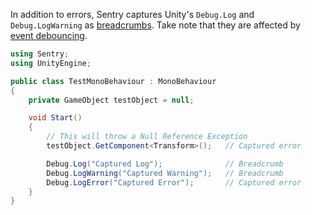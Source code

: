 In addition to errors, Sentry captures Unity's `Debug.Log` and `Debug.LogWarning` as [breadcrumbs](/product/issues/issue-details/breadcrumbs/). Take note that they are affected by [event debouncing](/platforms/unity/configuration/event-debouncing/).

```csharp
using Sentry;
using UnityEngine;

public class TestMonoBehaviour : MonoBehaviour
{
    private GameObject testObject = null;

    void Start()
    {
        // This will throw a Null Reference Exception
        testObject.GetComponent<Transform>();   // Captured error

        Debug.Log("Captured Log");              // Breadcrumb
        Debug.LogWarning("Captured Warning");   // Breadcrumb
        Debug.LogError("Captured Error");       // Captured error
    }
}
```
